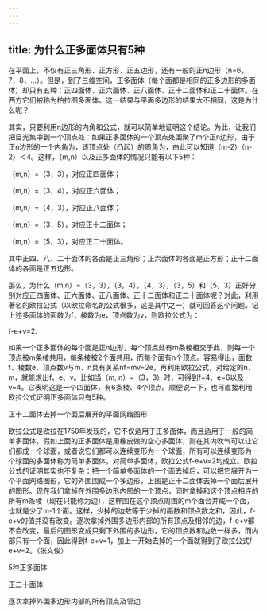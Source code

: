 ```yaml
---
---
---
```

title: 为什么正多面体只有5种
---




在平面上，不仅有正三角形、正方形、正五边形，还有一般的正n边形（n=6，7，8，…）。但是，到了三维空间，正多面体（每个面都是相同的正多边形的多面体）却只有五种：正四面体、正六面体、正八面体、正十二面体和正二十面体。在西方它们被称为柏拉图多面体。这一结果与平面多边形的结果大不相同，这是为什么呢？

其实，只要利用n边形的内角和公式，就可以简单地证明这个结论。为此，让我们把目光集中到一个顶点处：如果正多面体的一个顶点处围聚了m个正n边形，由于正n边形的一个内角为，该顶点处（凸起）的周角为，由此可以知道（m-2）（n-2）＜4。这样，（m,n）以及正多面体的情况只能有以下5种：

（m,n）=（3，3），对应正四面体；

（m,n）=（3，4），对应正六面体；

（m,n）=（4，3），对应正八面体；

（m,n）=（3，5），对应正十二面体；

（m,n）=（5，3），对应正二十面体。

其中正四、八、二十面体的各面是正三角形；正六面体的各面是正方形；正十二面体的各面是正五边形。

那么，为什么（m,n）=（3，3），（3，4），（4，3），（3，5）和（5，3）正好分别对应正四面体、正六面体、正八面体、正十二面体和正二十面体呢？对此，利用著名的欧拉公式（以欧拉命名的公式很多，这是其中之一）就可回答这个问题。记上述多面体的面数为f，棱数为e，顶点数为v，则欧拉公式为：

f-e+v=2.

如果一个正多面体的每个面是正n边形，每个顶点处有m条棱相交于此，则每一个顶点被m条棱共用，每条棱被2个面共用，而每个面有n个顶点。容易得出，面数f、棱数e、顶点数v与m、n具有关系nf=mv=2e，再利用欧拉公式，对给定的n、m，就能求出f、e、v。比如当（m, n）=（3，3）时，可得到f=4、e=6以及v=4。它表明这是一个四面体，有6条棱、4个顶点。顺便说一下，也可直接利用欧拉公式证明正多面体只有5种。

正十二面体去掉一个面后展开的平面网络图形



欧拉公式是欧拉在1750年发现的，它不仅适用于正多面体，而且适用于一般的简单多面体。假如上面的正多面体是用橡皮做的空心多面体，则在其内吹气可以让它们都成一个球面，或者说它们都可以连续变形为一个球面，所有可以连续变形为一个球面的多面体称为简单多面体。对简单多面体，欧拉公式f-e+v=2均成立。欧拉公式的证明其实也不复杂：把一个简单多面体的一个面去掉后，可以把它展开为一个平面网络图形，它的外围围成一个多边形，上图是正十二面体去掉一个面后展开的图形。现在我们拿掉在外围多边形内部的一个顶点，同时拿掉和这个顶点相连的所有m条棱（现在只能称为边），这样围在这个顶点周围的m个面合并成一个面，也就是少了m-1个面。这样，少掉的边数等于少掉的面数和顶点数之和，因此，f-e+v的值并没有改变。逐次拿掉外围多边形内部的所有顶点及相邻的边，f-e+v都不会改变，最后的图形变成只剩下外围的多边形，它的顶点数和边数一样多，而内部只有一个面，因此得到f-e+v=1，加上一开始去掉的一个面就得到了欧拉公式f-e+v=2。（张文俊）

5种正多面体



正二十面体



逐次拿掉外围多边形内部的所有顶点及邻边